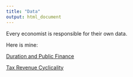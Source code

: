 ```yaml
---
title: "Data"
output: html_document
---
```


Every economist is responsible for their own data. 

Here is mine:

[Duration and Public Finance](https://drive.google.com/drive/folders/1WYw1BDLebc86p4GOkAUdjdTOUOvrPhm5?usp=sharing)

[Tax Revenue Cyclicality](https://drive.google.com/drive/folders/1LZOTT-_jnL9rwczvfLr8AFgGP3hQKDaV?usp=sharing)




<style type="text/css">
.title {
  display: none;
}

.navbar-default {
    background-color: #640000 !important;
    
}

<!-- .navbar-nav { -->
<!--   color:white !important; -->

<!-- } -->

.navbar .navbar-brand, .navbar .navbar-nav .nav-links  {
  color: white;
}

.navbar-default .navbar-nav>li>a {
    color: white !important;
    font-weight: 150;
}

.navbar-nav > .active > a { 
    background-color: #006400 !important;
    font-weight: 175;
}

#getting-started img {
  margin-right: 10px;
  margin-left: 5px;
}


</style>

<div class="row" style="padding-top: 30px;">
<div class="col-sm-6">